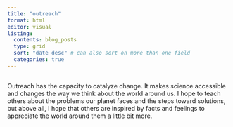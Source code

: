 ```yaml
---
title: "outreach"
format: html
editor: visual
listing: 
  contents: blog_posts 
  type: grid 
  sort: "date desc" # can also sort on more than one field
  categories: true
---
```


## 

Outreach has the capacity to catalyze change. It makes science accessible and changes the way we think about the world around us. I hope to teach others about the problems our planet faces and the steps toward solutions, but above all, I hope that others are inspired by facts and feelings to appreciate the world around them a little bit more.
